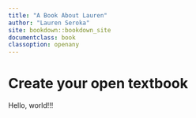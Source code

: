 ```yaml
---
title: "A Book About Lauren"
author: "Lauren Seroka"
site: bookdown::bookdown_site
documentclass: book
classoption: openany
---
```


# Create your open textbook

Hello, world!!!
